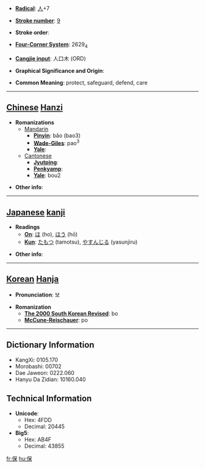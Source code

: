 * '''[[Wiktionary:Chinese radical index| Radical]]''': [[Wiktionary:Chinese radical index 人|人]]+7

* '''[[Wiktionary:Chinese total strokes index|Stroke number]]''': [[Wiktionary:Chinese total strokes index 9|9]]

* '''Stroke order''': 

* '''[[Wiktionary:Chinese four corner index|Four-Corner System]]''': 2629<sub>4</sub>

* '''[[Wiktionary:Chinese Cangjie index|Cangjie input]]''': 人口木 (ORD)

* '''Graphical Significance and Origin''': 

* '''Common Meaning''': protect, safeguard, defend, care

----

== [[Chinese]] [[Hanzi]] ==

* '''Romanizations'''
** [[Mandarin]]
*** '''[[Pinyin]]''': bǎo (bao3)
*** '''[[Wade-Giles]]''': pao<sup>3</sup>
*** '''[[Yale]]''': 
**[[Cantonese]]
***'''[[Jyutping]]''':
***'''[[Penkyamp]]''': 
***'''[[Yale]]''': bou2

* '''Other info''': 

----

== [[Japanese]] [[kanji]] ==

* '''Readings'''
** '''[[On]]''': [[ほ]] (ho), [[ほう]] (hō)
** '''[[Kun]]''': [[たもつ]] (tamotsu), [[やすんじる]] (yasunjiru)

* '''Other info''':  

----

== [[Korean]] [[Hanja]] ==

* '''Pronunciation''': 보

* '''Romanization'''
** '''[[The 2000 South Korean Revised Romanization|The 2000 South Korean Revised]]''': bo
** '''[[McCune-Reischauer]]''': po

----

== Dictionary Information ==

* KangXi: 0105.170
* Morobashi: 00702
* Dae Jaweon: 0222.060
* Hanyu Da Zidian: 10160.040

== Technical Information ==

* '''Unicode''':
** Hex: 4FDD
** Decimal: 20445
* '''Big5''':
** Hex: AB4F
** Decimal: 43855

[[fr:保]]
[[hu:保]]